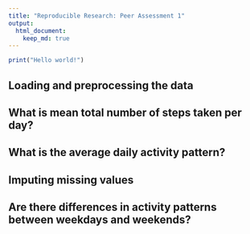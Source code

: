 ```yaml
---
title: "Reproducible Research: Peer Assessment 1"
output: 
  html_document:
    keep_md: true
---
```

```r
print("Hello world!")
```

## Loading and preprocessing the data



## What is mean total number of steps taken per day?



## What is the average daily activity pattern?



## Imputing missing values



## Are there differences in activity patterns between weekdays and weekends?

